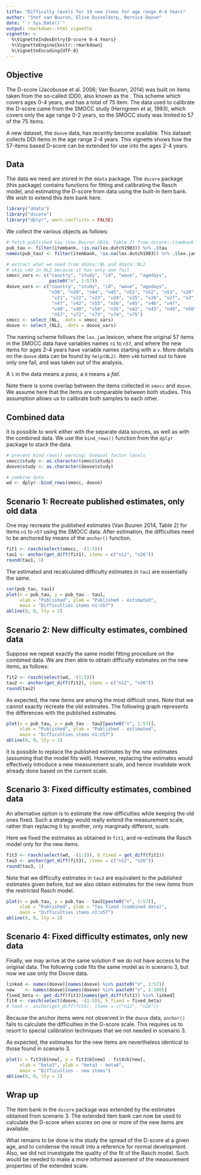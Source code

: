 ---
title: "Difficulty levels for 19 new items for age range 0-4 Years"
author: "Stef van Buuren, Elise Dusseldorp, Bernice Doove"
date: "`r Sys.Date()`"
output: rmarkdown::html_vignette
vignette: >
  %\VignetteIndexEntry{D-score 0-4 Years}
  %\VignetteEngine{knitr::rmarkdown}
  %\VignetteEncoding{UTF-8}
---

## Objective

The D-score (Jacobusse et al. 2006; Van Buuren, 2014) was built on 
items taken from the so-called \emph{Dutch Developmental Instrument} (DDI), 
also known as the \emph{Van Wiechen Schema}. This scheme which covers ages 
0-4 years, and has a total of 75 item. The data used to 
calibrate the D-score came from the SMOCC study (Herngreen et al, 1993), which 
covers only the age range 0-2 years, so the SMOCC study was limited to 57 of the 
75 items. 

A new dataset, the `doove` data, has recently become available. This dataset collects 
DDI items in the age range 2-4 years. This vignette shows how the 57-items 
based D-score can be extended for use into the ages 2-4 years.

## Data

The data we need are stored in the `ddata` package. The `dscore` package (this package) contains 
functions for fitting and calibrating the Rasch model, and estimating the D-score from 
data using the built-in item bank. We wish to extend this item bank here.

```{r libraries}
library("ddata")
library("dscore")
library("dplyr", warn.conflicts = FALSE)
```

We collect the various objects as follows:

```{r readdata}
# fetch published tau (Van Buuren 2014, Table 2) from dscore::itembank
pub_tau <- filter(itembank, !is.na(lex.dutch1983)) %>% .$tau
names(pub_tau) <- filter(itembank, !is.na(lex.dutch1983)) %>% .$lex.jam

# extract what we need from ddata::NL and ddata::NL2
# skip v40 in NL2 because it has only one fail
smocc_vars <- c("country", "study", "id", "wave", "agedays", 
                paste0("n", 1:57))
doove_vars <- c("country", "study", "id", "wave", "agedays",
                "n38", "n39", "n44", "n45", "n51", "n52", "n53", "v20", 
                 "v21", "v22", "v23", "v24", "v25", "v26", "v27", "n2", 
                 "n47", "v42", "n55", "n56", "v45", "v46", "v47",
                 "v48", "v49", "v50", "n35", "n42", "n43", "n49", "n50",
                 "n57", "v72", "v73", "v74", "v75")
smocc <- select_(NL, .dots = smocc_vars)
doove <- select_(NL2, .dots = doove_vars)       
```

The naming scheme follows the `lex.jam` lexicon, where the original 57 items in the 
SMOCC data have variables names `n1` to `n57`, and where the new items for ages 
2-4 years have variable names starting with a `v`. More details on the `doove` data can be found 
by `help(NL2)`. Item `v40` turned out to have only one fail, and was taken out of the analysis.

A `1` in the data means a *pass*, a `0` means a *fail*.

Note there is some overlap between the items collected in `smocc` and `doove`. 
We assume here that the items are comparable between both studies. This assumption 
allows us to calibrate both samples to each other. 

## Combined data

It is possible to work either with the separate data sources, 
as well as with the combined data. We use the `bind_rows()` function from the 
`dplyr` package to stack the data.

```{r combine}
# prevent bind_rows() warning: Unequal factor levels
smocc$study <- as.character(smocc$study)
doove$study <- as.character(doove$study)

# combine data
wd <- dplyr::bind_rows(smocc, doove)
```

## Scenario 1: Recreate published estimates, only old data

One may recreate the published estimates (Van Buuren 2014, Table 2) 
for items `n1` to `n57` using the SMOCC data. After estimation, the difficulties 
need to be anchored by means of the `anchor()` function.

```{r fit1}
fit1 <- rasch(select(smocc, -(1:5)))
tau1 <- anchor(get_diff(fit1), items = c("n12", "n26"))
round(tau1, 1)
```

The estimated and recalculated difficulty estimates in `tau1` are essentially the same.

```{r plot1, fig.height=6, fig.width=6}
cor(pub_tau, tau1)
plot(x = pub_tau, y = pub_tau - tau1,
     xlab = "Published", ylab = "Published - estimated",
     main = "Difficulties items n1:n57")
abline(0, 0, lty = 2)
```


## Scenario 2: New difficulty estimates, combined data

Suppose we repeat exactly the same model fitting procedure on the combined data. We are then 
able to obtain difficulty estimates on the new items, as follows:

```{r fit2}
fit2 <- rasch(select(wd, -(1:5)))
tau2 <- anchor(get_diff(fit2), items = c("n12", "n26"))
round(tau2)
```

As expected, the new items are among the most difficult ones. Note that we cannot 
exactly recreate the old estimates. The following graph represents the differences
with the published estimates.

```{r plot2, fig.height=6, fig.width=6}
plot(x = pub_tau, y = pub_tau - tau2[paste0("n", 1:57)],
     xlab = "Published", ylab = "Published - estimated",
     main = "Difficulties items n1:n57")
abline(0, 0, lty = 2)
```

It is possible to replace the published estimates by the new estimates (assuming that 
the model fits well). However, replacing the estimates would effectively introduce
a new measurement scale, and hence invalidate work already done based on the current 
scale. 

## Scenario 3: Fixed difficulty estimates, combined data

An alternative option is to estimate the new difficulties while keeping the old ones fixed. 
Such a strategy would really extend the measurement scale, rather than replacing it by 
another, only marginally different, scale. 

Here we fixed the estimates as obtained in `fit1`, and re-estimate the Rasch model
only for the new items.


```{r fit3}
fit3 <- rasch(select(wd, -(1:5)), b_fixed = get_diff(fit1))
tau3 <- anchor(get_diff(fit3), items = c("n12", "n26"))
round(tau3, 1)
```

Note that we difficulty estimates in `tau3` are equivalent to the published estimates
given before, but we also obtain estimates for the new items from the restricted 
Rasch model.

```{r plot3, fig.height=6, fig.width=6}
plot(x = pub_tau, y = pub_tau - tau3[paste0("n", 1:57)],
     xlab = "Published", ylab = "Tau fixed (combined data)",
     main = "Difficulties items n1:n57")
abline(0, 0, lty = 2)
```

## Scenario 4: Fixed difficulty estimates, only new data

Finally, we may arrive at the same solution if we do not have access to the original 
data. The following code fits the same model as in scenario 3, but now we use 
only the Doove data.

```{r fit4}
linked <- names(doove)[names(doove) %in% paste0("n", 1:57)]
new    <- names(doove)[names(doove) %in% paste0("v", 1:100)]
fixed_beta <- get_diff(fit1)[names(get_diff(fit1)) %in% linked]
fit4 <- rasch(select(doove, -(1:5)), b_fixed = fixed_beta)
# tau4 <- anchor(get_diff(fit4), items = c("n12", "n26"))
```

Because the anchor items were not observed in the `doove` data, `anchor()`
fails to calculate the difficulties in the D-score scale. This requires us to resort to 
special calibration techniques that we not needed in scenario 3.

As expected, the estimates for the new items are nevertheless identical to those found in scenario 3.

```{r plot4, fig.height=6, fig.width=6}
plot(x = fit3$b[new], y = fit3$b[new] - fit4$b[new],
     xlab = "beta3", ylab = "beta3 - beta4",
     main = "Difficulties - new items")
abline(0, 0, lty = 2)
```


## Wrap up

The item bank in the `dscore` package was extended by the estimates obtained from 
scenario 3. The extended item bank can now be used to calculate the D-score when 
scores on one or more of the new items are available. 

What remains to be done is the study the spread of the D-score at a given age, and to condense the result into a reference for normal development. Also, we did not investigate the quality of the fit of the Rasch model. Such would be needed to make a more informed assement of the measurement properties of the extended scale.

